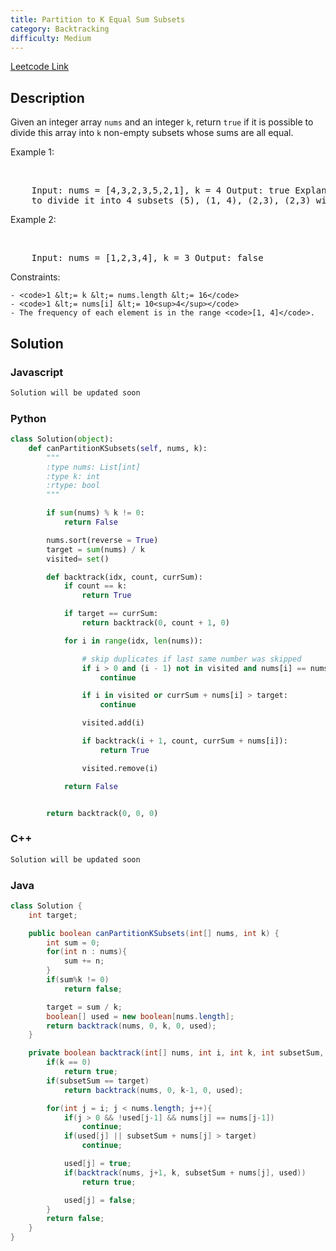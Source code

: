 ```yaml
---
title: Partition to K Equal Sum Subsets
category: Backtracking
difficulty: Medium
---
```


<Callout>

[Leetcode Link](https://leetcode.com/problems/partition-to-k-equal-sum-subsets)

</Callout>

## Description

Given an integer array <code>nums</code> and an integer <code>k</code>, return <code>true</code> if it is possible to divide this array into <code>k</code> non-empty subsets whose sums are all equal.

Example 1:

<br />
<pre className="overflow-x-auto">
	Input: nums = [4,3,2,3,5,2,1], k = 4 Output: true Explanation: It is possible
	to divide it into 4 subsets (5), (1, 4), (2,3), (2,3) with equal sums.
</pre>

Example 2:

<br />
<pre className="overflow-x-auto">
	Input: nums = [1,2,3,4], k = 3 Output: false
</pre>

Constraints:

    - <code>1 &lt;= k &lt;= nums.length &lt;= 16</code>
    - <code>1 &lt;= nums[i] &lt;= 10<sup>4</sup></code>
    - The frequency of each element is in the range <code>[1, 4]</code>.

## Solution

### Javascript

```javascript
Solution will be updated soon
```

### Python

```python
class Solution(object):
    def canPartitionKSubsets(self, nums, k):
        """
        :type nums: List[int]
        :type k: int
        :rtype: bool
        """

        if sum(nums) % k != 0:
            return False

        nums.sort(reverse = True)
        target = sum(nums) / k
        visited= set()

        def backtrack(idx, count, currSum):
            if count == k:
                return True

            if target == currSum:
                return backtrack(0, count + 1, 0)

            for i in range(idx, len(nums)):

                # skip duplicates if last same number was skipped
                if i > 0 and (i - 1) not in visited and nums[i] == nums[i - 1]:
                    continue

                if i in visited or currSum + nums[i] > target:
                    continue

                visited.add(i)

                if backtrack(i + 1, count, currSum + nums[i]):
                    return True

                visited.remove(i)

            return False


        return backtrack(0, 0, 0)
```

### C++

```cpp
Solution will be updated soon
```

### Java

```java
class Solution {
    int target;

    public boolean canPartitionKSubsets(int[] nums, int k) {
        int sum = 0;
        for(int n : nums){
            sum += n;
        }
        if(sum%k != 0)
            return false;

        target = sum / k;
        boolean[] used = new boolean[nums.length];
        return backtrack(nums, 0, k, 0, used);
    }

    private boolean backtrack(int[] nums, int i, int k, int subsetSum, boolean[] used){
        if(k == 0)
            return true;
        if(subsetSum == target)
            return backtrack(nums, 0, k-1, 0, used);

        for(int j = i; j < nums.length; j++){
            if(j > 0 && !used[j-1] && nums[j] == nums[j-1])
                continue;
            if(used[j] || subsetSum + nums[j] > target)
                continue;

            used[j] = true;
            if(backtrack(nums, j+1, k, subsetSum + nums[j], used))
                return true;

            used[j] = false;
        }
        return false;
    }
}

```
